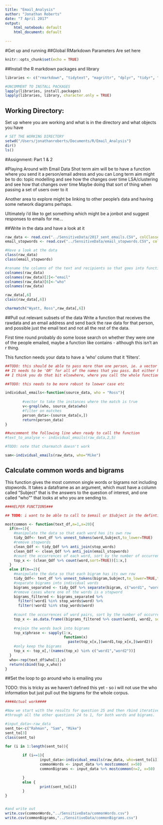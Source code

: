 ```yaml
---
title: "Email_Analysis"
author: "Jonathan Roberts"
date: "7 April 2017"
output: 
    html_notebook: default
    html_document: default
    
---
```


#Get up and running
##Global RMarkdown Parameters
Are set here

```r
knitr::opts_chunk$set(echo = TRUE)
```


##Install the R markdown packages and library

```r
libraries <- c("rmarkdown", "tidytext", "magrittr", "dplyr", "tidyr", "lazyeval", "purrr")

#UNCOMMENT TO INSTALL PACKAGES
lapply(libraries, install.packages)
lapply(libraries, library, character.only = TRUE)
```

## Working Directory: 
Set up where you are working and what is in the directory and what objects you have
 
```r

# SET THE WORKING DIRECTORY
setwd("/Users/jonathanroberts/Documents/R/Email_Analysis")
dir()
ls()

```

#Assignment: Part 1 & 2


#Playing Around with Email Data
Shot term aim will be to have a function where you send it a person/email adress and you can 
Long term aim might be to do:
topic modelling and see how the changes over time
LSA/clustering and see how that changes over time
Maybe doing that sort of thing when passing a set of users over to it

Another area to explore might be linking to other people's data and having some network diagrams perhaps.

Ultimately i'd like to get something which might be a jonbot and suggest responses to emails for me...



##Write in the data and have a look at it

```r

raw_data <- read.csv("../SensitiveData/2017_sent_emails.CSV", colClasses = "character")
email_stopwords <- read.csv("../SensitiveData/email_stopwords.CSV", colClasses = "character")

#Have a look at the data
class(raw_data)
class(email_stopwords)

#rename the columns of the text and recipients so that goes into functions further down
colnames(raw_data)
colnames(raw_data)[2]<-"email"
colnames(raw_data)[6]<-"who"
colnames(raw_data)

raw_data[,6]
class(raw_data[,6])

charmatch("Wyatt, Ross",raw_data[,6])

```


##Pull out relevant subsets of the data
Write a function that receives the rawdata and an email address and send back the raw data for that person, and possible just the email text and not all the rest of the data.

First time round probably do some loose search on whether they were one of the people emailed, maybe a function like contains - although this isn't an r thing.

This function needs your data to have a 'who' column that it 'filters'.

```r


##TODO: this should be able to pass more than one person, ie. a vector or names and return.
## It needs to be 'OR' for all of the names that you pass. But either here of later you need to split them out so that you have the length of the vector and can loop around it.
## I think you do that bit elsewhere, where you call the whole function, then just call this bit one name at a time...

##TODO: this needs to be more robust to loewer case etc

individual_emails<-function(source_data, who = "Ross"){
        
        #vector to take the instances where the match is true
        v<-grepl(who, source_data$who)
        #filter on matches
        person_data<-(source_data[v,])
        return(person_data)
}

##uncomment the following line when ready to call the function
#text_to_analyse <- individual_emails(raw_data,2,5)

#TODO: note that charmatch doesn't work

sam<-individual_emails(raw_data, who="Mike")


```


## Calculate common words and bigrams
This function gives the most common single words or bigrams not including stopwords.
It takes a dataframe as an argument, which must have a column called "Subject" that is
the answers to the question of interest, and one called "who"" that looks at who you are sending to.


```r


###HELPER FUNCTIONS###

## TODO: i want to be able to call to $email or $Subject in the defintion of the function, but can't do this in the obvious way.

mostcommon <- function(text_df,n=1,x=20){
  if(n==1){
    #manipulate the data so that each word has its own row
    tidy_Qdf<- text_df %>% unnest_tokens(word,Subject,to_lower=TRUE)
    #remove stopwords
    clean_Qdf <- tidy_Qdf %>% anti_join(stop_words)  
    clean_Qdf <- clean_Qdf %>% anti_join(email_stopwords)
    #count the occurrences of each word, sort by the number of occurrences, and take the top x
    top_x <- (clean_Qdf %>% count(word,sort=TRUE))[1:x,]
  }
  else if(n==2){
    #manipulate the data so that each bigram has its own row
    tidy_Qdf<- text_df %>% unnest_tokens(bigram,Subject,to_lower=TRUE,token="ngrams",n=2)
    #separate bigrams into individual words
    bigrams_separated <- tidy_Qdf %>% separate(bigram, c("word1", "word2"), sep = " ")
    #remove cases where one of the words is a stopword
    bigrams_filtered <- bigrams_separated %>%
      filter(!word1 %in% stop_words$word) %>%
      filter(!word2 %in% stop_words$word)
    
    #count the occurrences of word pairs, sort by the number of occurrences, and take the top x
    top_x <- as.data.frame((bigrams_filtered %>% count(word1, word2, sort = TRUE))[1:x,])
    
    #rejoin the words back into bigrams
    top_x$phrase <- sapply(1:x,
                           function(x)
                             paste(top_x[x,]$word1,top_x[x,]$word2))
    #only keep the bigrams
    top_x <- top_x[,!(names(top_x) %in% c("word1","word2"))]
  }
  who<-rep(text_df$who[1],x)
  return(cbind(top_x,who))
}


```


##Set the loop to go around who is emailing you

TODO: this is tricky as we haven't defined this yet - so i will not use the who information but just pull out the bigrams for the whole corpus.

```r

####Actual work####

#Now we start with the results for question 25 and then rbind iteratively
#through all the other questions 24 to 1, for both words and bigrams.

#input_data<-raw_data
sent_to<-c("Rahman", "Sam", "Mike")
sent_to[3]
class(sent_to)

for (i in 1:length(sent_to)){
        
        if (i==1){ 
                input_data<-individual_emails(raw_data, who=sent_to[i])
                commonWords <- input_data %>% mostcommon( x=50)
                commonBigrams <- input_data %>% mostcommon(n=2, x=50)

        }
        else {
                print(sent_to[i])
        }
}


#and write out
write.csv(commonWords,"../SensitiveData/commonWords.csv")
write.csv(commonBigrams,"../SensitiveData/commonBigrams.csv")


```





